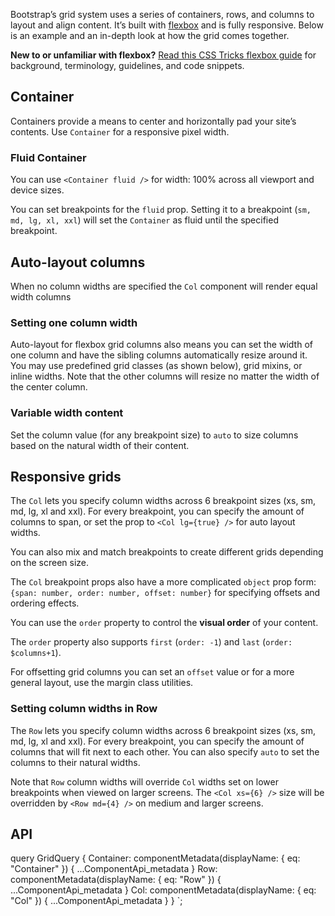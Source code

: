 

<PageHeader title="Grid system" />

Bootstrap’s grid system uses a series of containers, rows, and columns
to layout and align content. It’s built with
[flexbox](https://developer.mozilla.org/en-US/docs/Web/CSS/CSS_Flexible_Box_Layout/Using_CSS_flexible_boxes)
and is fully responsive. Below is an example and an in-depth look at how the
grid comes together.

**New to or unfamiliar with flexbox?** [Read this CSS Tricks flexbox guide](https://css-tricks.com/snippets/css/a-guide-to-flexbox/#flexbox-background)
for background, terminology, guidelines, and code snippets.

## Container

Containers provide a means to center and horizontally pad your site’s
contents. Use `Container` for a responsive pixel width.

<ReactPlayground codeText={GridContainer} exampleClassName="show-grid" />

### Fluid Container

You can use `<Container fluid />` for width: 100% across
all viewport and device sizes.

<ReactPlayground codeText={GridContainerFluid} exampleClassName="show-grid" />

You can set breakpoints for the `fluid` prop. Setting it to a
breakpoint (`sm, md, lg, xl, xxl`) will set the
`Container` as fluid until the specified breakpoint.

<ReactPlayground
  codeText={GridContainerFluidBreakpoint}
  exampleClassName="show-grid"
/>

## Auto-layout columns

When no column widths are specified the `Col` component will
render equal width columns

<ReactPlayground codeText={GridAutoLayout} exampleClassName="show-grid" />

### Setting one column width

Auto-layout for flexbox grid columns also means you can set the width of
one column and have the sibling columns automatically resize around it.
You may use predefined grid classes (as shown below), grid mixins, or
inline widths. Note that the other columns will resize no matter the
width of the center column.

<ReactPlayground codeText={GridAutoLayoutSizing} exampleClassName="show-grid" />

### Variable width content

Set the column value (for any breakpoint size) to `auto` to
size columns based on the natural width of their content.

<ReactPlayground
  codeText={GridAutoLayoutVariable}
  exampleClassName="show-grid"
/>

## Responsive grids

The `Col` lets you specify column widths across 6 breakpoint
sizes (xs, sm, md, lg, xl and xxl). For every breakpoint, you can
specify the amount of columns to span, or set the prop to
`<Col lg={true} />` for auto layout widths.

<ReactPlayground codeText={GridResponsiveAuto} exampleClassName="show-grid" />

You can also mix and match breakpoints to create different grids
depending on the screen size.

<ReactPlayground codeText={GridResponsive} exampleClassName="show-grid" />

The `Col` breakpoint props also have a more complicated
`object` prop form: `{span: number, order: number, offset: number}` for
specifying offsets and ordering effects.

You can use the `order` property to control the **visual order** of your content.

<ReactPlayground codeText={GridOrdering} exampleClassName="show-grid" />

The `order` property also supports `first` (`order: -1`) and `last` (`order: $columns+1`).

<ReactPlayground
  codeText={GridOrderingFirstLast}
  exampleClassName="show-grid"
/>

For offsetting grid columns you can set an `offset` value or for a
more general layout, use the margin class utilities.

<ReactPlayground codeText={GridOffsetting} exampleClassName="show-grid" />

### Setting column widths in Row

The `Row` lets you specify column widths across 6 breakpoint
sizes (xs, sm, md, lg, xl and xxl). For every breakpoint, you can
specify the amount of columns that will fit next to each other. You can
also specify `auto` to set the columns to their natural
widths.

<ReactPlayground codeText={GridRowColLayout} exampleClassName="show-grid" />

Note that `Row` column widths will override `Col` widths
set on lower breakpoints when viewed on larger screens. The
`<Col xs={6} />` size will be overridden by `<Row md={4} />`
on medium and larger screens.

<ReactPlayground
  codeText={GridRowColLayoutColWidthBreakpoint}
  exampleClassName="show-grid"
/>

## API

<ComponentApi metadata={props.data.Container} />
<ComponentApi metadata={props.data.Row} />
<ComponentApi metadata={props.data.Col} />

  query GridQuery {
    Container: componentMetadata(displayName: { eq: "Container" }) {
      ...ComponentApi_metadata
    }
    Row: componentMetadata(displayName: { eq: "Row" }) {
      ...ComponentApi_metadata
    }
    Col: componentMetadata(displayName: { eq: "Col" }) {
      ...ComponentApi_metadata
    }
  }
`;
